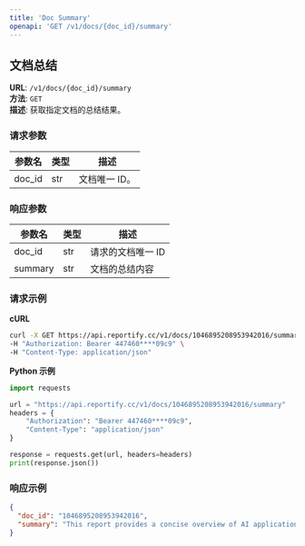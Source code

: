 ```yaml
---
title: 'Doc Summary'
openapi: 'GET /v1/docs/{doc_id}/summary'
---
```


## 文档总结

**URL**: `/v1/docs/{doc_id}/summary`  
**方法**: `GET`  
**描述**: 获取指定文档的总结结果。

### 请求参数
| 参数名 | 类型 | 描述          |
|--------|------|---------------|
| doc_id | str  | 文档唯一 ID。 |

### 响应参数
| 参数名    | 类型 | 描述              |
|-----------|------|-------------------|
| doc_id    | str  | 请求的文档唯一 ID |
| summary   | str  | 文档的总结内容    |

### 请求示例

**cURL**
```bash
curl -X GET https://api.reportify.cc/v1/docs/1046895208953942016/summary \
-H "Authorization: Bearer 447460****09c9" \
-H "Content-Type: application/json"
```

**Python 示例**
```python
import requests

url = "https://api.reportify.cc/v1/docs/1046895208953942016/summary"
headers = {
    "Authorization": "Bearer 447460****09c9",
    "Content-Type": "application/json"
}

response = requests.get(url, headers=headers)
print(response.json())
```

### 响应示例
```json
{
  "doc_id": "1046895208953942016",
  "summary": "This report provides a concise overview of AI applications in the finance sector, highlighting recent advancements and market impacts."
}
```

